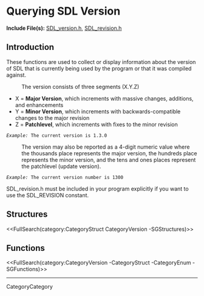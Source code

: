 <!-- #master-page:CategoryTemplate -->
<!-- #master-date:Unknown-Date -->
<!-- format wiki -->
<!-- language en -->

= Querying SDL Version =

'''Include File(s):''' [http://hg.libsdl.org/SDL/file/default/include/SDL_version.h SDL_version.h], [http://hg.libsdl.org/SDL/file/default/include/SDL_revision.h SDL_revision.h]


== Introduction ==

These functions are used to collect or display information about the version of SDL that is currently being used by the program or that it was compiled against.

: The version consists of three segments (X.Y.Z)
* X = '''Major Version''', which increments with massive changes, additions, and enhancements
* Y = '''Minor Version''', which increments with backwards-compatible changes to the major revision
* Z = '''Patchlevel''', which increments with fixes to the minor revision<br/>
 ''Example:'' The current version is 1.3.0

: The version may also be reported as a 4-digit numeric value where the thousands place represents the major version, the hundreds place represents the minor version, and the tens and ones places represent the patchlevel (update version).  
 ''Example:'' The current version number is 1300

SDL_revision.h must be included in your program explicitly if you want to use the SDL_REVISION constant.

<!-- #Remove this line and the ## below to use this markup if it becomes relevant to this category -->
<!-- #== Enumerations == -->
<!-- #<<FullSearch(category:CategoryEnum CategoryVersion -SGEnumerations)>> -->

== Structures ==
<<FullSearch(category:CategoryStruct CategoryVersion -SGStructures)>>

== Functions ==
<<FullSearch(category:CategoryVersion -CategoryStruct -CategoryEnum -SGFunctions)>>

----
CategoryCategory
